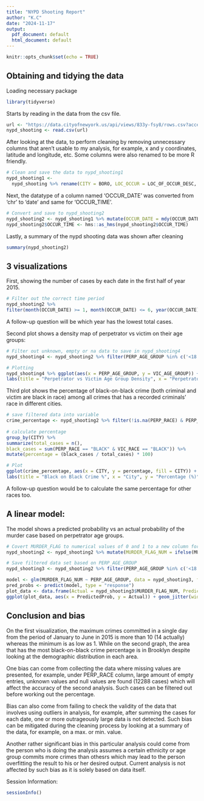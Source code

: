 ---
title: "NYPD Shooting Report"
author: "K.C"
date: "2024-11-17"
output:
  pdf_document: default
  html_document: default
---

```{r setup, include=FALSE}
knitr::opts_chunk$set(echo = TRUE)
```

## Obtaining and tidying the data

Loading necessary package
```{r load allowed package}
library(tidyverse)
```

Starts by reading in the data from the csv file.
```{r reads data}
url <- "https://data.cityofnewyork.us/api/views/833y-fsy8/rows.csv?accessType=DOWNLOAD"
nypd_shooting <- read.csv(url)
```

After looking at the data, to perform cleaning by removing unnecessary columns that aren't usable to my analysis, for example, x and y coordinates, latitude and longitude, etc.
Some columns were also renamed to be more R friendly.

```{r rename & exclude, echo=FALSE}
# Clean and save the data to nypd_shooting1
nypd_shooting1 <- 
  nypd_shooting %>% rename(CITY = BORO, LOC_OCCUR = LOC_OF_OCCUR_DESC, LOC_CLASS = LOC_CLASSFCTN_DESC, MURDER_FLAG = STATISTICAL_MURDER_FLAG) %>% select(-c(X_COORD_CD, Y_COORD_CD, Latitude, Longitude, Lon_Lat, INCIDENT_KEY, JURISDICTION_CODE))
```

Next, the datatype of a column named 'OCCUR_DATE' was converted from 'chr' to 'date' and same for 'OCCUR_TIME'.

```{r time % datetype conversion}
# Convert and save to nypd_shooting2
nypd_shooting2 <- nypd_shooting1 %>% mutate(OCCUR_DATE = mdy(OCCUR_DATE))
nypd_shooting2$OCCUR_TIME <- hms::as_hms(nypd_shooting2$OCCUR_TIME)
```

Lastly, a summary of the nypd shooting data was shown after cleaning
```{r tidied version}
summary(nypd_shooting2)
```


## 3 visualizations

First, showing the number of cases by each date in the first half of year 2015.

```{r visualization 1, echo=FALSE}
# Filter out the correct time period
nypd_shooting2 %>% 
filter(month(OCCUR_DATE) >= 1, month(OCCUR_DATE) <= 6, year(OCCUR_DATE) == 2015) %>% group_by(OCCUR_DATE) %>% summarize(COUNT = n()) %>% ggplot(aes(x = OCCUR_DATE, y = COUNT)) + geom_line() + geom_point() + labs(title = "Cases per Day", x = "Date", y = "Total Cases")
```

A follow-up question will be which year has the lowest total cases.


Second plot shows a density map of perpetrator vs victim on their age groups:

```{r age group density, echo=FALSE}
# Filter out unknown, empty or na data to save in nypd_shooting4
nypd_shooting4 <- nypd_shooting2 %>% filter(PERP_AGE_GROUP %in% c('<18', '19-24', '25-44', '45-64', '65+') & VIC_AGE_GROUP %in% c('<18', '19-24', '25-44', '45-64', '65+'))

# Plotting 
nypd_shooting4 %>% ggplot(aes(x = PERP_AGE_GROUP, y = VIC_AGE_GROUP)) + geom_bin2d(bins = 30) + scale_fill_gradient(low = "blue", high = "yellow") +  
labs(title = "Perpetrator vs Victim Age Group Density", x = "Perpetrator Age Group", y = "Victim Age Group", fill = "Density") 
```


Third plot shows the percentage of black-on-black crime (both criminal and victim are black in race) among all crimes that has a recorded criminals' race in different cities.

```{r visualization 2, echo=FALSE}
# save filtered data into variable
crime_percentage <- nypd_shooting2 %>% filter(!is.na(PERP_RACE) & PERP_RACE != "" & PERP_RACE != "(null)" & PERP_RACE != "UNKNOWN") %>%
  
# calculate percentage
group_by(CITY) %>%
summarize(total_cases = n(),
black_cases = sum(PERP_RACE == "BLACK" & VIC_RACE == "BLACK")) %>%
mutate(percentage = (black_cases / total_cases) * 100)

# Plot
ggplot(crime_percentage, aes(x = CITY, y = percentage, fill = CITY)) + geom_bar(stat = "identity", show.legend = FALSE)  +
labs(title = "Black on Black Crime %", x = "City", y = "Percentage (%)")

```
A follow-up question would be to calculate the same percentage for other races too.


## A linear model:

The model shows a predicted probability vs an actual probability of the murder case based on perpetrator age groups.  

```{r linear model, echo=FALSE}
# Covert MURDER_FLAG to numerical values of 0 and 1 to a new column for modeling.
nypd_shooting2 <- nypd_shooting2 %>% mutate(MURDER_FLAG_NUM = ifelse(MURDER_FLAG == 'true', 1, 0))

# Save filtered data set based on PERP_AGE_GROUP 
nypd_shooting3 <- nypd_shooting2 %>% filter(PERP_AGE_GROUP %in% c('<18', '18-24', '25-44', '45-64', '65+'))

model <- glm(MURDER_FLAG_NUM ~ PERP_AGE_GROUP, data = nypd_shooting3, family = binomial)
pred_probs <- predict(model, type = "response")
plot_data <- data.frame(Actual = nypd_shooting3$MURDER_FLAG_NUM, PredictedProb = pred_probs)
ggplot(plot_data, aes(x = PredictedProb, y = Actual)) + geom_jitter(width = 0.02, height = 0.02, alpha = 0.5, color = "blue") + labs(x = "Predicted Probability", y = "Actual Outcome", title = "Predicted Probability vs Actual Outcome") + theme_minimal()
```



## Conclusion and bias

On the first visualization, the maximum crimes committed in a single day from the period of January to June in 2015 is more than 10 (14 actually) whereas the minimum is as low as 1. While on the second graph, the area that has the most black-on-black crime percentage is in Brooklyn despite looking at the demographic distribution in each area.

One bias can come from collecting the data where missing values are presented, for example, under PERP_RACE column, large amount of empty entries, unknown values and null values are found (12288 cases) which will affect the accuracy of the second analysis. Such cases can be filtered out before working out the percentage.

Bias can also come from failing to check the validity of the data that involves using outliers in analysis, for example, after summing the cases for each date, one or more outrageously large data is not detected. Such bias can be mitigated during the cleaning process by looking at a summary of the data, for example, on a max. or min. value.

Another rather significant bias in this particular analysis could come from the person who is doing the analysis assumes a certain ethnicity or age group commits more crimes than othesrs which may lead to the person overfitting the result to his or her desired output. Current analysis is not affected by such bias as it is solely based on data itself. 

Session Information:
```{r session info}
sessionInfo()
```